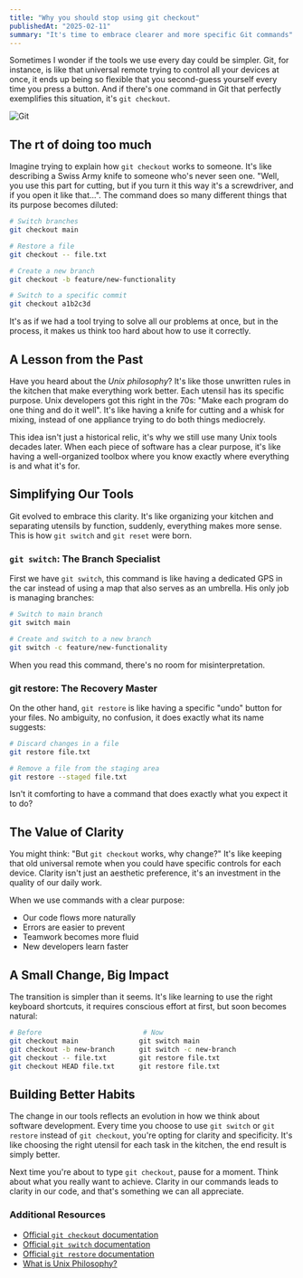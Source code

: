 ```yaml
---
title: "Why you should stop using git checkout"
publishedAt: "2025-02-11"
summary: "It's time to embrace clearer and more specific Git commands"
---
```


Sometimes I wonder if the tools we use every day could be simpler. Git, for instance, is like that universal remote trying to control all your devices at once, it ends up being so flexible that you second-guess yourself every time you press a button. And if there's one command in Git that perfectly exemplifies this situation, it's `git checkout`.

![Git](/blog/stop-using-git-chekout/git-1.webp)

## The rt of doing too much

Imagine trying to explain how `git checkout` works to someone. It's like describing a Swiss Army knife to someone who's never seen one. "Well, you use this part for cutting, but if you turn it this way it's a screwdriver, and if you open it like that...". The command does so many different things that its purpose becomes diluted:

```bash
# Switch branches
git checkout main

# Restore a file
git checkout -- file.txt

# Create a new branch
git checkout -b feature/new-functionality

# Switch to a specific commit
git checkout a1b2c3d
```

It's as if we had a tool trying to solve all our problems at once, but in the process, it makes us think too hard about how to use it correctly.

## A Lesson from the Past

Have you heard about the _Unix philosophy_? It's like those unwritten rules in the kitchen that make everything work better. Each utensil has its specific purpose. Unix developers got this right in the 70s: "Make each program do one thing and do it well". It's like having a knife for cutting and a whisk for mixing, instead of one appliance trying to do both things mediocrely.

This idea isn't just a historical relic, it's why we still use many Unix tools decades later. When each piece of software has a clear purpose, it's like having a well-organized toolbox where you know exactly where everything is and what it's for.

## Simplifying Our Tools

Git evolved to embrace this clarity. It's like organizing your kitchen and separating utensils by function, suddenly, everything makes more sense. This is how `git switch` and `git reset` were born.

### `git switch`: The Branch Specialist

First we have `git switch`, this command is like having a dedicated GPS in the car instead of using a map that also serves as an umbrella. His only job is managing branches:

```bash
# Switch to main branch
git switch main

# Create and switch to a new branch
git switch -c feature/new-functionality
```

When you read this command, there's no room for misinterpretation.

### git restore: The Recovery Master

On the other hand, `git restore` is like having a specific "undo" button for your files. No ambiguity, no confusion, it does exactly what its name suggests:

```bash
# Discard changes in a file
git restore file.txt

# Remove a file from the staging area
git restore --staged file.txt
```

Isn't it comforting to have a command that does exactly what you expect it to do?

## The Value of Clarity

You might think: "But `git checkout` works, why change?" It's like keeping that old universal remote when you could have specific controls for each device. Clarity isn't just an aesthetic preference, it's an investment in the quality of our daily work.

When we use commands with a clear purpose:

- Our code flows more naturally
- Errors are easier to prevent
- Teamwork becomes more fluid
- New developers learn faster

## A Small Change, Big Impact

The transition is simpler than it seems. It's like learning to use the right keyboard shortcuts, it requires conscious effort at first, but soon becomes natural:

```bash
# Before                         # Now
git checkout main               git switch main
git checkout -b new-branch      git switch -c new-branch
git checkout -- file.txt        git restore file.txt
git checkout HEAD file.txt      git restore file.txt
```

## Building Better Habits

The change in our tools reflects an evolution in how we think about software development. Every time you choose to use `git switch` or `git restore` instead of `git checkout`, you're opting for clarity and specificity. It's like choosing the right utensil for each task in the kitchen, the end result is simply better.

Next time you're about to type `git checkout`, pause for a moment. Think about what you really want to achieve. Clarity in our commands leads to clarity in our code, and that's something we can all appreciate.

### Additional Resources

- [Official `git checkout` documentation](https://git-scm.com/docs/git-checkout)
- [Official `git switch` documentation](https://git-scm.com/docs/git-switch)
- [Official `git restore` documentation](https://git-scm.com/docs/git-restore)
- [What is Unix Philosophy?](https://en.wikipedia.org/wiki/Unix_philosophy)
